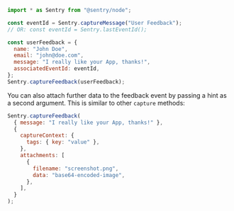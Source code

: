 ```javascript
import * as Sentry from "@sentry/node";

const eventId = Sentry.captureMessage("User Feedback");
// OR: const eventId = Sentry.lastEventId();

const userFeedback = {
  name: "John Doe",
  email: "john@doe.com",
  message: "I really like your App, thanks!",
  associatedEventId: eventId,
};
Sentry.captureFeedback(userFeedback);
```

You can also attach further data to the feedback event by passing a hint as a second argument. This is similar to other `capture` methods:

```javascript
Sentry.captureFeedback(
  { message: "I really like your App, thanks!" },
  {
    captureContext: {
      tags: { key: "value" },
    },
    attachments: [
      {
        filename: "screenshot.png",
        data: "base64-encoded-image",
      },
    ],
  }
);
```
